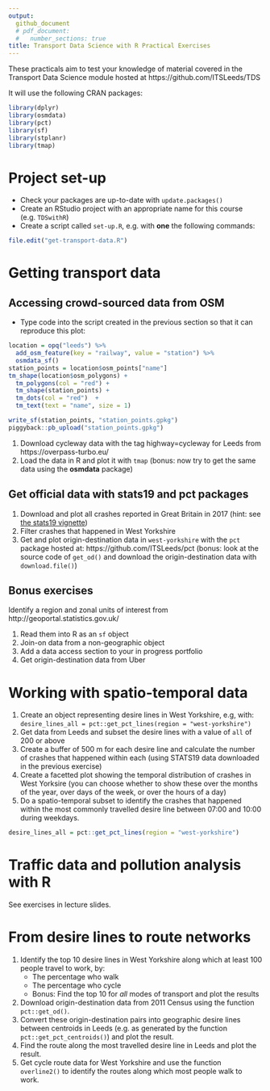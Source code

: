 ```yaml
---
output:
  github_document
  # pdf_document:
  #   number_sections: true
title: Transport Data Science with R Practical Exercises
---
```


These practicals aim to test your knowledge of material covered in the Transport Data Science module hosted at https://github.com/ITSLeeds/TDS

It will use the following CRAN packages:

```r
library(dplyr)
library(osmdata)
library(pct)
library(sf)
library(stplanr)
library(tmap)
```

# Project set-up

- Check your packages are up-to-date with `update.packages()`
- Create an RStudio project with an appropriate name for this course (e.g. `TDSwithR`)
- Create a script called `set-up.R`, e.g. with **one** the following commands:

```r
file.edit("get-transport-data.R") 
```

# Getting transport data

## Accessing crowd-sourced data from OSM

- Type code into the script created in the previous section so that it can reproduce this plot: 

```r
location = opq("leeds") %>% 
  add_osm_feature(key = "railway", value = "station") %>% 
  osmdata_sf()
station_points = location$osm_points["name"]
tm_shape(location$osm_polygons) +
  tm_polygons(col = "red") +
  tm_shape(station_points) +
  tm_dots(col = "red")  +
  tm_text(text = "name", size = 1) 
```

```r
write_sf(station_points, "station_points.gpkg")
piggyback::pb_upload("station_points.gpkg")
```

1. Download cycleway data with the tag highway=cycleway for Leeds from https://overpass-turbo.eu/
1. Load the data in R and plot it with `tmap` (bonus: now try to get the same data using the **osmdata** package)


## Get official data with stats19 and pct packages

1. Download and plot all crashes reported in Great Britain in 2017 (hint: see [the stats19 vignette](https://cran.r-project.org/web/packages/stats19/vignettes/stats19.html))
1. Filter crashes that happened in West Yorkshire
1. Get and plot origin-destination data in `west-yorkshire` with the `pct` package hosted at: https://github.com/ITSLeeds/pct (bonus: look at the source code of `get_od()` and download the origin-destination data with `download.file()`)

## Bonus exercises

Identify a region and zonal units of interest from http://geoportal.statistics.gov.uk/

1. Read them into R as an `sf` object
1. Join-on data from a non-geographic object
1. Add a data access section to your in progress portfolio
1. Get origin-destination data from Uber

# Working with spatio-temporal data 

1. Create an object representing desire lines in West Yorkshire, e.g, with: `desire_lines_all = pct::get_pct_lines(region = "west-yorkshire")`
1. Get data from Leeds and subset the desire lines with a value of `all` of 200 or above
1. Create a buffer of 500 m for each desire line and calculate the number of crashes that happened within each (using STATS19 data downloaded in the previous exercise)
1. Create a facetted plot showing the temporal distribution of crashes in West Yorksire (you can choose whether to show these over the months of the year, over days of the week, or over the hours of a day)
1. Do a spatio-temporal subset to identify the crashes that happened within the most commonly travelled desire line between 07:00 and 10:00 during weekdays.

```r
desire_lines_all = pct::get_pct_lines(region = "west-yorkshire")

```

# Traffic data and pollution analysis with R  

See exercises in lecture slides.

# From desire lines to route networks 

1. Identify the top 10 desire lines in West Yorkshire along which at least 100 people travel to work, by:
    - The percentage who walk
    - The percentage who cycle
    - Bonus: Find the top 10 for *all* modes of transport and plot the results
1. Download origin-destination data from 2011 Census using the function `pct::get_od()`.
1. Convert these origin-destination pairs into geographic desire lines between centroids in Leeds (e.g. as generated by the function `pct::get_pct_centroids()`) and plot the result.
1. Find the route along the most travelled desire line in Leeds and plot the result.
1. Get cycle route data for West Yorkshire and use the function `overline2()` to identify the routes along which most people walk to work.


```r

```


